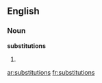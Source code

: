 ==English==

===Noun===
'''substitutions'''

# {{plural of|[[substitution]]}}

[[ar:substitutions]]
[[fr:substitutions]]